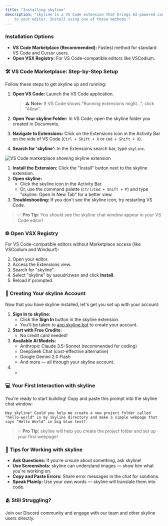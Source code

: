 ```yaml
---
title: "Installing skyline"
description: "skyline is a VS Code extension that brings AI-powered coding assistance directly
    to your editor. Install using one of these methods:"
---
```


### Installation Options

-   **VS Code Marketplace (Recommended):** Fastest method for standard VS Code and Cursor users.
-   **Open VSX Registry:** For VS Code-compatible editors like VSCodium.

### 🛠️ VS Code Marketplace: Step-by-Step Setup

Follow these steps to get skyline up and running:

1.  **Open VS Code:** Launch the VS Code application.

    > ⚠️ **Note:** If VS Code shows "Running extensions might...", click "Allow".

2.  **Open Your skyline Folder:** In VS Code, open the skyline folder you created in Documents.
3.  **Navigate to Extensions:** Click on the Extensions icon in the Activity Bar on the side of VS Code (`Ctrl + Shift + X` or `Cmd + Shift + X`).
4.  **Search for 'skyline':** In the Extensions search bar, type `skyline`.

<Frame caption="VS Code marketplace with skyline extension ready to install">
	<img
		src="https://storage.googleapis.com/skyline_public_images/docs/assets/image%20(20).png"
		alt="VS Code marketplace showing skyline extension"
	/>
</Frame>

1. **Install the Extension:** Click the "Install" button next to the skyline extension.
2. **Open skyline:**
    - Click the skyline icon in the Activity Bar.
    - Or, use the command palette (`Ctrl/Cmd + Shift + P`) and type "skyline: Open In New Tab" for a better view.
3. **Troubleshooting:** If you don't see the skyline icon, try restarting VS Code.

> ✅ **Pro Tip:** You should see the skyline chat window appear in your VS Code editor!

### 🌐 Open VSX Registry

For VS Code-compatible editors without Marketplace access (like VSCodium and Windsurf):

1. Open your editor.
2. Access the Extensions view.
3. Search for "skyline".
4. Select "skyline" by saoudrizwan and click **Install**.
5. Reload if prompted.

### 👤 Creating Your skyline Account

Now that you have skyline installed, let's get you set up with your account:

1. **Sign In to skyline:**
    - Click the **Sign In** button in the skyline extension.
    - You'll be taken to [app.skyline.bot](https://app.skyline.bot) to create your account.
2. **Start with Free Credits:**
    - No credit card needed!
3. **Available AI Models:**
    - Anthropic Claude 3.5-Sonnet (recommended for coding)
    - DeepSeek Chat (cost-effective alternative)
    - Google Gemini 2.0 Flash
    - And more — all through your skyline account.
4.  -

### 💻 Your First Interaction with skyline

You're ready to start building! Copy and paste this prompt into the skyline chat window:

```
Hey skyline! Could you help me create a new project folder called "hello-world" in my skyline directory and make a simple webpage that says "Hello World" in big blue text?
```

> ✅ **Pro Tip:** skyline will help you create the project folder and set up your first webpage!

### 🧩 Tips for Working with skyline

-   **Ask Questions:** If you're unsure about something, ask skyline!
-   **Use Screenshots:** skyline can understand images — show him what you're working on.
-   **Copy and Paste Errors:** Share error messages in the chat for solutions.
-   **Speak Plainly:** Use your own words — skyline will translate them into code.

### 🫂 Still Struggling?

Join our Discord community and engage with our team and other skyline users directly.
